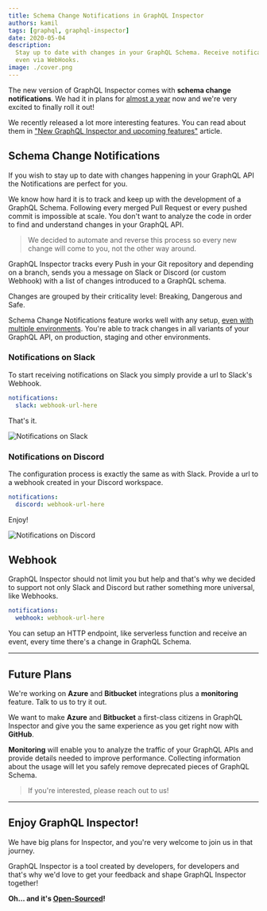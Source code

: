 ```yaml
---
title: Schema Change Notifications in GraphQL Inspector
authors: kamil
tags: [graphql, graphql-inspector]
date: 2020-05-04
description:
  Stay up to date with changes in your GraphQL Schema. Receive notifications on Slack, Discord or
  even via WebHooks.
image: ./cover.png
---
```


The new version of GraphQL Inspector comes with **schema change notifications**. We had it in plans
for [almost a year](https://github.com/kamilkisiela/graphql-inspector/issues/214) now and we're very
excited to finally roll it out!

We recently released a lot more interesting features. You can read about them in
["New GraphQL Inspector and upcoming features"](/blog/new-graphql-inspector) article.

## Schema Change Notifications

If you wish to stay up to date with changes happening in your GraphQL API the Notifications are
perfect for you.

We know how hard it is to track and keep up with the development of a GraphQL Schema. Following
every merged Pull Request or every pushed commit is impossible at scale. You don't want to analyze
the code in order to find and understand changes in your GraphQL API.

> We decided to automate and reverse this process so every new change will come to you, not the
> other way around.

GraphQL Inspector tracks every Push in your Git repository and depending on a branch, sends you a
message on Slack or Discord (or custom Webhook) with a list of changes introduced to a GraphQL
schema.

Changes are grouped by their criticality level: Breaking, Dangerous and Safe.

Schema Change Notifications feature works well with any setup,
[even with multiple environments](/blog/multiple-environments-endpoints-graphql-inspector). You're
able to track changes in all variants of your GraphQL API, on production, staging and other
environments.

### Notifications on Slack

To start receiving notifications on Slack you simply provide a url to Slack's Webhook.

```yaml
notifications:
  slack: webhook-url-here
```

That's it.

![Notifications on Slack](./schema-change-notifications/slack.png 'Notifications on Slack')

### Notifications on Discord

The configuration process is exactly the same as with Slack. Provide a url to a webhook created in
your Discord workspace.

```yaml
notifications:
  discord: webhook-url-here
```

Enjoy!

![Notifications on Discord](./schema-change-notifications/discord.png 'Notifications on Discord')

## Webhook

GraphQL Inspector should not limit you but help and that's why we decided to support not only Slack
and Discord but rather something more universal, like Webhooks.

```yaml
notifications:
  webhook: webhook-url-here
```

You can setup an HTTP endpoint, like serverless function and receive an event, every time there's a
change in GraphQL Schema.

---

## Future Plans

We're working on **Azure** and **Bitbucket** integrations plus a **monitoring** feature. Talk to us
to try it out.

We want to make **Azure** and **Bitbucket** a first-class citizens in GraphQL Inspector and give you
the same experience as you get right now with **GitHub**.

**Monitoring** will enable you to analyze the traffic of your GraphQL APIs and provide details
needed to improve performance. Collecting information about the usage will let you safely remove
deprecated pieces of GraphQL Schema.

> If you're interested, please reach out to us!

---

## Enjoy GraphQL Inspector!

We have big plans for Inspector, and you're very welcome to join us in that journey.

GraphQL Inspector is a tool created by developers, for developers and that's why we'd love to get
your feedback and shape GraphQL Inspector together!

**Oh… and it's [Open-Sourced](https://github.com/kamilkisiela/graphql-inspector)!**

